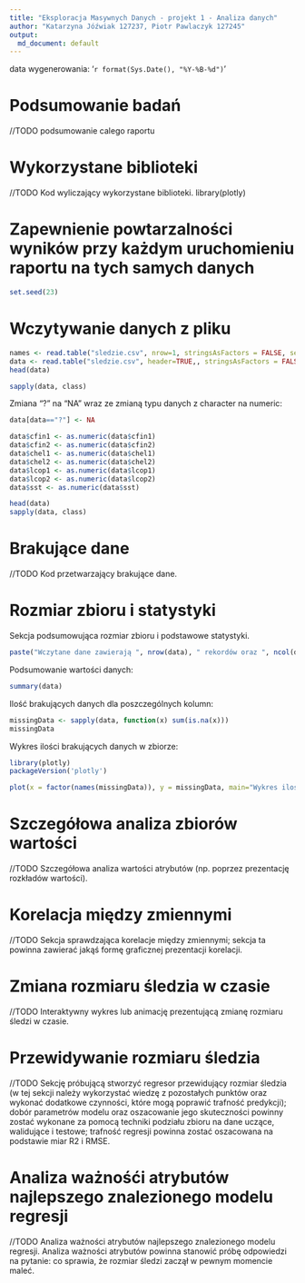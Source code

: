 ```yaml
---
title: "Eksploracja Masywnych Danych - projekt 1 - Analiza danych"
author: "Katarzyna Jóźwiak 127237, Piotr Pawlaczyk 127245"
output:
  md_document: default
---
```

data wygenerowania: '`r format(Sys.Date(), "%Y-%B-%d")`'

# Podsumowanie badań
//TODO podsumowanie calego raportu

# Wykorzystane biblioteki
//TODO Kod wyliczający wykorzystane biblioteki.
library(plotly)

# Zapewnienie powtarzalności wyników przy każdym uruchomieniu raportu na tych samych danych
```r
set.seed(23)
```

# Wczytywanie danych z pliku
```r
names <- read.table("sledzie.csv", nrow=1, stringsAsFactors = FALSE, sep = ",")
data <- read.table("sledzie.csv", header=TRUE,, stringsAsFactors = FALSE, sep=",")
head(data)

sapply(data, class)
```
Zmiana "?" na "NA" wraz ze zmianą typu danych z character na numeric:
```r
data[data=="?"] <- NA

data$cfin1 <- as.numeric(data$cfin1)
data$cfin2 <- as.numeric(data$cfin2)
data$chel1 <- as.numeric(data$chel1)
data$chel2 <- as.numeric(data$chel2)
data$lcop1 <- as.numeric(data$lcop1)
data$lcop2 <- as.numeric(data$lcop2)
data$sst <- as.numeric(data$sst)

head(data)
sapply(data, class)

```


# Brakujące dane
//TODO Kod przetwarzający brakujące dane.

# Rozmiar zbioru i statystyki
Sekcja podsumowująca rozmiar zbioru i podstawowe statystyki.
```r
paste("Wczytane dane zawierają ", nrow(data), " rekordów oraz ", ncol(data), " kolumn.", sep=" ")
```

Podsumowanie wartości danych:
```r
summary(data)
```

Ilość brakujących danych dla poszczególnych kolumn:
```r
missingData <- sapply(data, function(x) sum(is.na(x)))
missingData
```
Wykres ilości brakujących danych w zbiorze:

```r
library(plotly)
packageVersion('plotly')

plot(x = factor(names(missingData)), y = missingData, main="Wykres ilości brakujących danych w zbiorze", xlab="atrybut", ylab = "ilość brakujących artybutów")
```

# Szczegółowa analiza zbiorów wartości
//TODO Szczegółowa analiza wartości atrybutów (np. poprzez prezentację rozkładów wartości).

# Korelacja między zmiennymi
//TODO Sekcja sprawdzająca korelacje między zmiennymi; sekcja ta powinna zawierać jakąś formę graficznej prezentacji korelacji.

# Zmiana rozmiaru śledzia w czasie
//TODO Interaktywny wykres lub animację prezentującą zmianę rozmiaru śledzi w czasie.

# Przewidywanie rozmiaru śledzia
//TODO Sekcję próbującą stworzyć regresor przewidujący rozmiar śledzia (w tej sekcji należy wykorzystać wiedzę z pozostałych punktów oraz wykonać dodatkowe czynności, które mogą poprawić trafność predykcji); dobór parametrów modelu oraz oszacowanie jego skuteczności powinny zostać wykonane za pomocą techniki podziału zbioru na dane uczące, walidujące i testowe; trafność regresji powinna zostać oszacowana na podstawie miar R2 i RMSE.

# Analiza ważnośći atrybutów najlepszego znalezionego modelu regresji
//TODO Analiza ważności atrybutów najlepszego znalezionego modelu regresji. Analiza ważności atrybutów powinna stanowić próbę odpowiedzi na pytanie: co sprawia, że rozmiar śledzi zaczął w pewnym momencie maleć.
